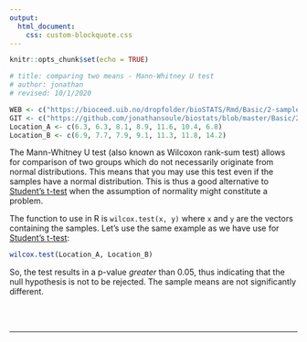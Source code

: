 ```yaml
---
output:
  html_document:
    css: custom-blockquote.css
---
```


```r
knitr::opts_chunk$set(echo = TRUE)

# title: comparing two means - Mann-Whitney U test
# author: jonathan
# revised: 10/1/2020

WEB <- c("https://bioceed.uib.no/dropfolder/bioSTATS/Rmd/Basic/2-sample/mann-whitney.html")
GIT <- c("https://github.com/jonathansoule/biostats/blob/master/Basic/2-sample/mann-whitney.Rmd")
Location_A <- c(6.3, 6.3, 8.1, 8.9, 11.6, 10.4, 6.8)
Location_B <- c(6.9, 7.7, 7.9, 9.1, 11.3, 11.8, 14.2)
```
The Mann-Whitney U test (also known as Wilcoxon rank-sum test) allows for comparison of two groups which do not necessarily originate from normal distributions. This means that you may use this test even if the samples have a normal distribution. This is thus a good alternative to [Student’s t-test](http://biostats.w.uib.no/comparing-two-means-t-test/){target="_blank"} when the assumption of normality might constitute a problem.

The function to use in R is `wilcox.test(x, y)` where `x` and `y` are the vectors containing the samples. Let’s use the same example as we have use for [Student’s t-test](http://biostats.w.uib.no/comparing-two-means-t-test/){target="_blank"}:

```r
wilcox.test(Location_A, Location_B)
```
So, the test results in a p-value *greater* than 0.05, thus indicating that the null hypothesis is not to be rejected. The sample means are not significantly different.



<br/><br/>

***
<!-- UNCOMMENT TO ACTIVATE
Get the Rmarkdown file corresponding to this page on [GitHub](`r GIT`){target="_blank"}.
-->
